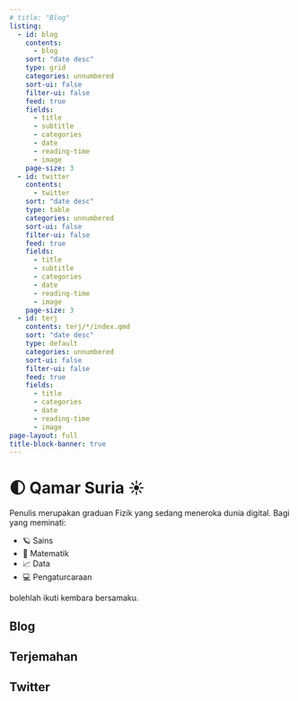 ```yaml
---
# title: "Blog"
listing:
  - id: blog 
    contents: 
      - blog
    sort: "date desc"
    type: grid
    categories: unnumbered
    sort-ui: false
    filter-ui: false
    feed: true
    fields:
      - title
      - subtitle
      - categories
      - date
      - reading-time
      - image
    page-size: 3
  - id: twitter
    contents: 
      - twitter
    sort: "date desc"
    type: table
    categories: unnumbered
    sort-ui: false
    filter-ui: false
    feed: true
    fields:
      - title
      - subtitle
      - categories
      - date
      - reading-time
      - image
    page-size: 3
  - id: terj
    contents: terj/*/index.qmd
    sort: "date desc"
    type: default
    categories: unnumbered
    sort-ui: false
    filter-ui: false
    feed: true
    fields:
      - title
      - categories
      - date
      - reading-time
      - image
page-layout: full
title-block-banner: true
---
```


# 🌓 Qamar Suria ☀

<!-- :::{.callout-note} -->
Penulis merupakan graduan Fizik yang sedang meneroka dunia digital. 
Bagi yang meminati:

  - 🪐 Sains
  - 🧮 Matematik
  - 📈 Data
  - 💻 Pengaturcaraan

bolehlah ikuti kembara bersamaku.
<!-- ::: -->

:::{#TOC}
:::

## Blog

:::{#blog}
:::

## Terjemahan

:::{#terj}
:::

## Twitter

:::{#twitter}
:::